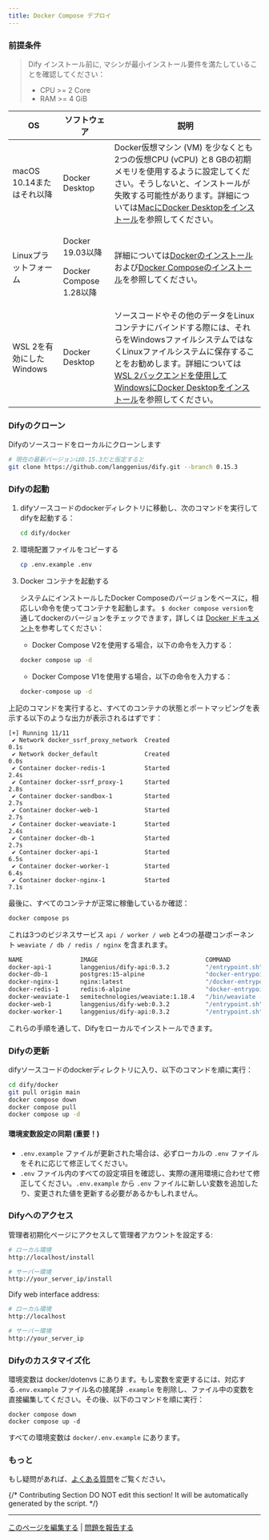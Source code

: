 ```yaml
---
title: Docker Compose デプロイ
---
```



### 前提条件

> Dify インストール前に, マシンが最小インストール要件を満たしていることを確認してください：
>
> * CPU >= 2 Core
> * RAM >= 4 GiB

<table>
  <thead>
    <tr>
      <th>OS</th>
      <th>ソフトウェア</th>
      <th>説明</th>
    </tr>
  </thead>
  <tbody>
    <tr>
      <td>macOS 10.14またはそれ以降</td>
      <td>Docker Desktop</td>
      <td>Docker仮想マシン (VM) を少なくとも2つの仮想CPU (vCPU) と8 GBの初期メモリを使用するように設定してください。そうしないと、インストールが失敗する可能性があります。詳細については<a href="https://docs.docker.com/desktop/mac/install/">MacにDocker Desktopをインストール</a>を参照してください。</td>
    </tr>
    <tr>
      <td>Linuxプラットフォーム</td>
      <td>
        <p>Docker 19.03以降</p>
        <p>Docker Compose 1.28以降</p>
      </td>
      <td>詳細については<a href="https://docs.docker.com/engine/install/">Dockerのインストール</a>および<a href="https://docs.docker.com/compose/install/">Docker Composeのインストール</a>を参照してください。</td>
    </tr>
    <tr>
      <td>WSL 2を有効にしたWindows</td>
      <td>
        <p>Docker Desktop</p>
        <p></p>
      </td>
      <td>ソースコードやその他のデータをLinuxコンテナにバインドする際には、それらをWindowsファイルシステムではなくLinuxファイルシステムに保存することをお勧めします。詳細については<a href="https://docs.docker.com/desktop/windows/install/#wsl-2-backend">WSL 2バックエンドを使用してWindowsにDocker Desktopをインストール</a>を参照してください。</td>
    </tr>
  </tbody>
</table>

### Difyのクローン

Difyのソースコードをローカルにクローンします

```bash
# 現在の最新バージョンは0.15.3だと仮定すると
git clone https://github.com/langgenius/dify.git --branch 0.15.3
```

### Difyの起動

1.  difyソースコードのdockerディレクトリに移動し、次のコマンドを実行してdifyを起動する：

    ```bash
    cd dify/docker
    ```
2.  環境配置ファイルをコピーする

    ```bash
    cp .env.example .env
    ```
3.  Docker コンテナを起動する

    システムにインストールしたDocker Composeのバージョンをベースに，相応しい命令を使ってコンテナを起動します。 `$ docker compose version`を通してdockerのバージョンをチェックできます，詳しくは [Docker ドキュメント](https://docs.docker.com/compose/#compose-v2-and-the-new-docker-compose-command)を参考してください：

    * Docker Compose V2を使用する場合，以下の命令を入力する：

    ```bash
    docker compose up -d
    ```

    * Docker Compose V1を使用する場合，以下の命令を入力する：

    ```bash
    docker-compose up -d
    ```

上記のコマンドを実行すると、すべてのコンテナの状態とポートマッピングを表示する以下のような出力が表示されるはずです：

```Shell
[+] Running 11/11
 ✔ Network docker_ssrf_proxy_network  Created                                                                 0.1s 
 ✔ Network docker_default             Created                                                                 0.0s 
 ✔ Container docker-redis-1           Started                                                                 2.4s 
 ✔ Container docker-ssrf_proxy-1      Started                                                                 2.8s 
 ✔ Container docker-sandbox-1         Started                                                                 2.7s 
 ✔ Container docker-web-1             Started                                                                 2.7s 
 ✔ Container docker-weaviate-1        Started                                                                 2.4s 
 ✔ Container docker-db-1              Started                                                                 2.7s 
 ✔ Container docker-api-1             Started                                                                 6.5s 
 ✔ Container docker-worker-1          Started                                                                 6.4s 
 ✔ Container docker-nginx-1           Started                                                                 7.1s
```

最後に、すべてのコンテナが正常に稼働しているか確認：

```bash
docker compose ps
```

これは3つのビジネスサービス `api / worker / web` と4つの基礎コンポーネント `weaviate / db / redis / nginx` を含まれます。

```bash
NAME                IMAGE                              COMMAND                  SERVICE             CREATED             STATUS              PORTS
docker-api-1        langgenius/dify-api:0.3.2          "/entrypoint.sh"         api                 4 seconds ago       Up 2 seconds        80/tcp, 5001/tcp
docker-db-1         postgres:15-alpine                 "docker-entrypoint.s…"   db                  4 seconds ago       Up 2 seconds        0.0.0.0:5432->5432/tcp
docker-nginx-1      nginx:latest                       "/docker-entrypoint.…"   nginx               4 seconds ago       Up 2 seconds        0.0.0.0:80->80/tcp
docker-redis-1      redis:6-alpine                     "docker-entrypoint.s…"   redis               4 seconds ago       Up 3 seconds        6379/tcp
docker-weaviate-1   semitechnologies/weaviate:1.18.4   "/bin/weaviate --hos…"   weaviate            4 seconds ago       Up 3 seconds        
docker-web-1        langgenius/dify-web:0.3.2          "/entrypoint.sh"         web                 4 seconds ago       Up 3 seconds        80/tcp, 3000/tcp
docker-worker-1     langgenius/dify-api:0.3.2          "/entrypoint.sh"         worker              4 seconds ago       Up 2 seconds        80/tcp, 5001/tcp
```

これらの手順を通して、Difyをローカルでインストールできます。

### Difyの更新

difyソースコードのdockerディレクトリに入り、以下のコマンドを順に実行：

```bash
cd dify/docker
git pull origin main
docker compose down
docker compose pull
docker compose up -d
```

#### 環境変数設定の同期 (重要！)

* `.env.example` ファイルが更新された場合は、必ずローカルの `.env` ファイルをそれに応じて修正してください。
* `.env` ファイル内のすべての設定項目を確認し、実際の運用環境に合わせて修正してください。`.env.example` から `.env` ファイルに新しい変数を追加したり、変更された値を更新する必要があるかもしれません。

### Difyへのアクセス

管理者初期化ページにアクセスして管理者アカウントを設定する:

```bash
# ローカル環境
http://localhost/install

# サーバー環境
http://your_server_ip/install
```

Dify web interface address:

```bash
# ローカル環境
http://localhost

# サーバー環境
http://your_server_ip
```

### Difyのカスタマイズ化

環境変数は docker/dotenvs にあります。もし変数を変更するには、対応する`.env.example` ファイル名の接尾辞 `.example` を削除し、ファイル中の変数を直接編集してください。その後、以下のコマンドを順に実行：

```
docker compose down
docker compose up -d
```

すべての環境変数は `docker/.env.example` にあります。

### もっと

もし疑問があれば、[よくある質問](/ja-jp/getting-started/install-self-hosted/faq)をご覧ください。

{/*
Contributing Section
DO NOT edit this section!
It will be automatically generated by the script.
*/}

---

[このページを編集する](https://github.com/langgenius/dify-docs/edit/main/ja-jp/self-hosting/dify-community/docker-compose.mdx) | [問題を報告する](https://github.com/langgenius/dify-docs/issues/new?template=docs.yml)

